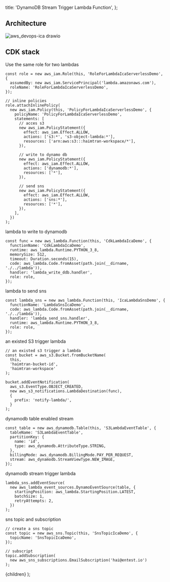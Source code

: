  title: 'DynamoDB Stream Trigger Lambda Function',
};

## Architecture

![aws_devops-ica drawio](https://user-images.githubusercontent.com/20411077/169110169-d98d09d8-8e48-4d1b-9c9d-bc9f4aa16375.png)

## CDK stack

Use the same role for two lambdas

```tsx
const role = new aws_iam.Role(this, 'RoleForLambdaIcaServerlessDemo', {
  assumedBy: new aws_iam.ServicePrincipal('lambda.amazonaws.com'),
  roleName: 'RoleForLambdaIcaServerlessDemo',
});

// inline policies
role.attachInlinePolicy(
  new aws_iam.Policy(this, 'PolicyForLambdaIcaServerlessDemo', {
    policyName: 'PolicyForLambdaIcaServerlessDemo',
    statements: [
      // acces s3
      new aws_iam.PolicyStatement({
        effect: aws_iam.Effect.ALLOW,
        actions: ['s3:*', 's3-object-lambda:*'],
        resources: ['arn:aws:s3:::haimtran-workspace/*'],
      }),

      // write to dynamo db
      new aws_iam.PolicyStatement({
        effect: aws_iam.Effect.ALLOW,
        actions: ['dynamodb:*'],
        resources: ['*'],
      }),

      // send sns
      new aws_iam.PolicyStatement({
        effect: aws_iam.Effect.ALLOW,
        actions: ['sns:*'],
        resources: ['*'],
      }),
    ],
  })
);
```

lambda to write to dynamodb

```tsx
const func = new aws_lambda.Function(this, 'CdkLambdaIcaDemo', {
  functionName: 'CdkLambdaIcaDemo',
  runtime: aws_lambda.Runtime.PYTHON_3_8,
  memorySize: 512,
  timeout: Duration.seconds(15),
  code: aws_lambda.Code.fromAsset(path.join(__dirname, './../lambda')),
  handler: 'lambda_write_ddb.handler',
  role: role,
});
```

lambda to send sns

```tsx
const lambda_sns = new aws_lambda.Function(this, 'IcaLambdaSnsDemo', {
  functionName: 'LambdaSnsIcaDemo',
  code: aws_lambda.Code.fromAsset(path.join(__dirname, './../lambda')),
  handler: 'lambda_send_sns.handler',
  runtime: aws_lambda.Runtime.PYTHON_3_8,
  role: role,
});
```

an existed S3 trigger lambda

```tsx
// an existed s3 trigger a lambda
const bucket = aws_s3.Bucket.fromBucketName(
  this,
  'haimtran-bucket-id',
  'haimtran-workspace'
);

bucket.addEventNotification(
  aws_s3.EventType.OBJECT_CREATED,
  new aws_s3_notifications.LambdaDestination(func),
  {
    prefix: 'notify-lambda/',
  }
);
```

dynamodb table enabled stream

```tsx
const table = new aws_dynamodb.Table(this, 'S3LambdaEventTable', {
  tableName: 'S3LambdaEventTable',
  partitionKey: {
    name: 'id',
    type: aws_dynamodb.AttributeType.STRING,
  },
  billingMode: aws_dynamodb.BillingMode.PAY_PER_REQUEST,
  stream: aws_dynamodb.StreamViewType.NEW_IMAGE,
});
```

dynamodb stream trigger lambda

```tsx
lambda_sns.addEventSource(
  new aws_lambda_event_sources.DynamoEventSource(table, {
    startingPosition: aws_lambda.StartingPosition.LATEST,
    batchSize: 1,
    retryAttempts: 2,
  })
);
```

sns topic and subscription

```tsx
// create a sns topic
const topic = new aws_sns.Topic(this, 'SnsTopicIcaDemo', {
  topicName: 'SnsTopicIcaDemo',
});

// subscript
topic.addSubscription(
  new aws_sns_subscriptions.EmailSubscription('hai@entest.io')
);
```


  <MyLayoutTest frontmatter={meta}>{children}</MyLayoutTest>
);
